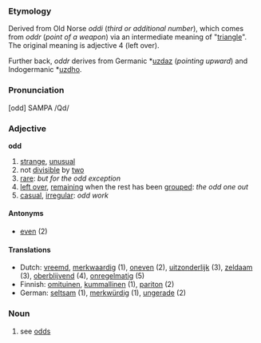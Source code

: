 ===Etymology===

Derived from Old Norse ''oddi'' (''third or additional number''), which comes from ''oddr'' (''point of a weapon'') via an intermediate meaning of "[[triangle]]". The original meaning is adjective 4 (left over).

Further back, ''oddr'' derives from Germanic *[[uzdaz]] (''pointing upward'') and Indogermanic *[[uzdho]].

===Pronunciation===
[odd] SAMPA /Qd/

===Adjective===
'''odd'''

# [[strange]], [[unusual]]
# not [[divisible]] by [[two]]
# [[rare]]: ''but for the odd exception''
# [[leave over|left over]], [[remain]]ing when the rest has been [[group]]ed: ''the odd one out''
# [[casual]], [[irregular]]: ''odd work''

====Antonyms====
*[[even]] (2)

====Translations====
*Dutch: [[vreemd]], [[merkwaardig]] (1), [[oneven]] (2), [[uitzonderlijk]] (3), [[zeldaam]] (3), [[oberblijvend]] (4), [[onregelmatig]] (5)
*Finnish: [[omituinen]], [[kummallinen]] (1), [[pariton]] (2)
*German: [[seltsam]] (1), [[merkwürdig]] (1), [[ungerade]] (2)

===Noun===
# see [[odds]]